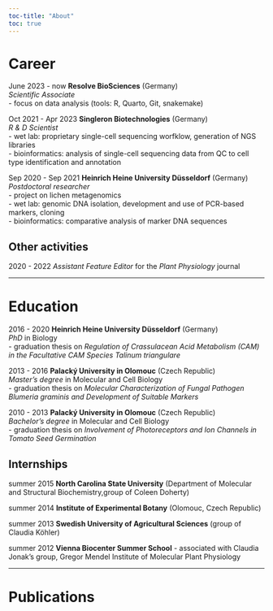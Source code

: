 ```yaml
---
toc-title: "About"
toc: true
---
```


# Career

June 2023 - now **Resolve BioSciences** (Germany)  
*Scientific Associate*  
- focus on data analysis (tools: R, Quarto, Git, snakemake)  

Oct 2021 - Apr 2023 **Singleron Biotechnologies** (Germany)  
*R & D Scientist*  
- wet lab: proprietary single-cell sequencing worfklow, generation of NGS libraries  
- bioinformatics: analysis of single-cell sequencing data from QC to cell type identification and annotation  

Sep 2020 - Sep 2021 **Heinrich Heine University Düsseldorf** (Germany)  
*Postdoctoral researcher*  
- project on lichen metagenomics  
- wet lab: genomic DNA isolation, development and use of PCR-based markers, cloning  
- bioinformatics: comparative analysis of marker DNA sequences  

## Other activities

2020 - 2022 *Assistant Feature Editor* for the *Plant Physiology* journal  


---------------

# Education

2016 - 2020 **Heinrich Heine University Düsseldorf** (Germany)  
*PhD* in Biology  
- graduation thesis on *Regulation of Crassulacean Acid Metabolism (CAM) in the Facultative CAM Species Talinum triangulare*  

2013 - 2016 **Palacký University in Olomouc** (Czech Republic)  
*Master's degree* in Molecular and Cell Biology  
- graduation thesis on *Molecular Characterization of Fungal Pathogen Blumeria graminis and Development of Suitable Markers*  

2010 - 2013 **Palacký University in Olomouc** (Czech Republic)  
*Bachelor's degree* in Molecular and Cell Biology  
- graduation thesis on *Involvement of Photoreceptors and Ion Channels in Tomato Seed Germination*  

## Internships

summer 2015 **North Carolina State University** (Department of Molecular and Structural Biochemistry,group of Coleen Doherty)  

summer 2014 **Institute of Experimental Botany** (Olomouc, Czech Republic)  

summer 2013 **Swedish University of Agricultural Sciences** (group of Claudia Köhler)  

summer 2012 **Vienna Biocenter Summer School** - associated with Claudia Jonak's group, Gregor Mendel Institute of Molecular Plant Physiology  

---------

# Publications